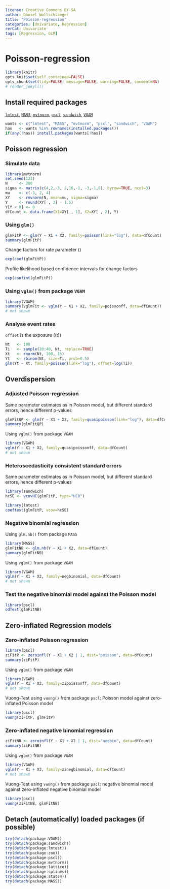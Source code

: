 ---
license: Creative Commons BY-SA
author: Daniel Wollschlaeger
title: "Poisson-regression"
categories: [Univariate, Regression]
rerCat: Univariate
tags: [Regression, GLM]
---

Poisson-regression
=========================

```{r echo=FALSE}
library(knitr)
opts_knit$set(self.contained=FALSE)
opts_chunk$set(tidy=FALSE, message=FALSE, warning=FALSE, comment=NA)
# render_jekyll()
```

Install required packages
-------------------------

[`lmtest`](http://cran.r-project.org/package=lmtest), [`MASS`](http://cran.r-project.org/package=MASS), [`mvtnorm`](http://cran.r-project.org/package=mvtnorm), [`pscl`](http://cran.r-project.org/package=pscl), [`sandwich`](http://cran.r-project.org/package=sandwich), [`VGAM`](http://cran.r-project.org/package=VGAM)

```{r}
wants <- c("lmtest", "MASS", "mvtnorm", "pscl", "sandwich", "VGAM")
has   <- wants %in% rownames(installed.packages())
if(any(!has)) install.packages(wants[!has])
```

Poisson regression
-------------------------
    
### Simulate data
    
```{r}
library(mvtnorm)
set.seed(123)
N     <- 200
sigma <- matrix(c(4,2,-3, 2,16,-1, -3,-1,8), byrow=TRUE, ncol=3)
mu    <- c(-3, 2, 4)
XY    <- rmvnorm(N, mean=mu, sigma=sigma)
Y     <- round(XY[ , 3] - 1.5)
Y[Y < 0] <- 0
dfCount <- data.frame(X1=XY[ , 1], X2=XY[ , 2], Y)
```

### Using `glm()`

```{r}
glmFitP <- glm(Y ~ X1 + X2, family=poisson(link="log"), data=dfCount)
summary(glmFitP)
```

Change factors for rate parameter \(\lambda\)

```{r}
exp(coef(glmFitP))
```

Profile likelihood based confidence intervals for change factors

```{r}
exp(confint(glmFitP))
```

### Using `vglm()` from package `VGAM`

```{r results='hide'}
library(VGAM)
summary(vglmFit <- vglm(Y ~ X1 + X2, family=poissonff, data=dfCount))
# not shown
```

### Analyse event rates

`offset` is the exposure \(\ln(t)\)

```{r}
Nt   <- 100
Ti   <- sample(20:40, Nt, replace=TRUE)
Xt   <- rnorm(Nt, 100, 15)
Yt   <- rbinom(Nt, size=Ti, prob=0.5)
glm(Yt ~ Xt, family=poisson(link="log"), offset=log(Ti))
```

Overdispersion
-------------------------

### Adjusted Poisson-regression

Same parameter estimates as in Poisson model, but different standard errors, hence different p-values

```{r}
glmFitQP <- glm(Y ~ X1 + X2, family=quasipoisson(link="log"), data=dfCount)
summary(glmFitQP)
```

Using `vglm()` from package `VGAM`

```{r results='hide'}
library(VGAM)
vglm(Y ~ X1 + X2, family=quasipoissonff, data=dfCount)
# not shown
```

### Heteroscedasticity consistent standard errors

Same parameter estimates as in Poisson model, but different standard errors, hence different p-values

```{r}
library(sandwich)
hcSE <- vcovHC(glmFitP, type="HC0")

library(lmtest)
coeftest(glmFitP, vcov=hcSE)
```

### Negative binomial regression

Using `glm.nb()` from package `MASS`

```{r}
library(MASS)
glmFitNB <- glm.nb(Y ~ X1 + X2, data=dfCount)
summary(glmFitNB)
```

Using `vglm()` from package `VGAM`

```{r results='hide'}
library(VGAM)
vglm(Y ~ X1 + X2, family=negbinomial, data=dfCount)
# not shown
```

### Test the negative binomial model against the Poisson model

```{r}
library(pscl)
odTest(glmFitNB)
```

Zero-inflated Regression models
-------------------------

### Zero-inflated Poisson regression

```{r}
library(pscl)
ziFitP <- zeroinfl(Y ~ X1 + X2 | 1, dist="poisson", data=dfCount)
summary(ziFitP)
```

Using `vglm()` from package `VGAM`

```{r results='hide'}
library(VGAM)
vglm(Y ~ X1 + X2, family=zipoissonff, data=dfCount)
# not shown
```

Vuong-Test using `vuong()` from package `pscl`: Poisson model against zero-inflated Poisson model

```{r}
library(pscl)
vuong(ziFitP, glmFitP)
```

### Zero-inflated negative binomial regression

```{r}
ziFitNB <- zeroinfl(Y ~ X1 + X2 | 1, dist="negbin", data=dfCount)
summary(ziFitNB)
```

Using `vglm()` from package `VGAM`

```{r results='hide'}
library(VGAM)
vglm(Y ~ X1 + X2, family=zinegbinomial, data=dfCount)
# not shown
```

Vuong-Test using `vuong()` from package `pscl`: negative binomial model against zero-inflated negative binomial model

```{r}
library(pscl)
vuong(ziFitNB, glmFitNB)
```

Detach (automatically) loaded packages (if possible)
-------------------------

```{r}
try(detach(package:VGAM))
try(detach(package:sandwich))
try(detach(package:lmtest))
try(detach(package:zoo))
try(detach(package:pscl))
try(detach(package:mvtnorm))
try(detach(package:lattice))
try(detach(package:splines))
try(detach(package:stats4))
try(detach(package:MASS))
```
